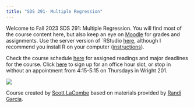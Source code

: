 ```yaml
---
title: "SDS 291- Multiple Regression"
---
```


Welcome to Fall 2023 SDS 291: Multiple Regression. You will find most of the course content here, but also keep an eye on [Moodle](http://moodle.smith.edu) for grades and assignments. Use the server version of \`RStudio [here](http://rstudio.smith.edu), although I recommend you install R on your computer ([instructions](https://smithcollege-sds.github.io/sds100/lab_01_setup.html)).

Check the course schedule [here](https://docs.google.com/spreadsheets/d/148AKHY_3sfFzWpG17-OkK2TiI5QiCSd9whtTZPhfKt0/edit?usp=sharing) for assigned readings and major deadlines for the course. Click [here](https://calendar.google.com/calendar/u/0/selfsched?sstoken=UUVsekFOdmJUYzVyfGRlZmF1bHR8MGY0NWUyMWJlMTk3M2ExMzc4YTdmMzM1NGI0MDY5Zjc) to sign up for an office hour slot, or stop in without an appointment from 4:15-5:15 on Thursdays in Wright 201.

![](https://www.explainxkcd.com/wiki/images/2/24/curve_fitting.png)

Course created by [Scott LaCombe](https://www.smith.edu/academics/faculty/scott-lacombe) based on materials provided by [Randi Garcia](https://www.smith.edu/academics/faculty/randi-garcia).
